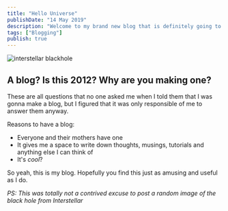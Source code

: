 ```yaml
---
title: "Hello Universe"
publishDate: "14 May 2019"
description: "Welcome to my brand new blog that is definitely going to be used"
tags: ["Blogging"]
publish: true
---
```



<Image src={blackhole} alt="interstellar blackhole" />

## A blog? Is this 2012? Why are you making one?

These are all questions that no one asked me when I told them that I was gonna make a blog, but I figured that it was only responsible of me to answer them anyway.

Reasons to have a blog:

- Everyone and their mothers have one
- It gives me a space to write down thoughts, musings, tutorials and anything else I can think of
- It's _cool_?

So yeah, this is my blog. Hopefully you find this just as amusing and useful as I do.

_PS: This was totally not a contrived excuse to post a random image of the black hole from Interstellar_
